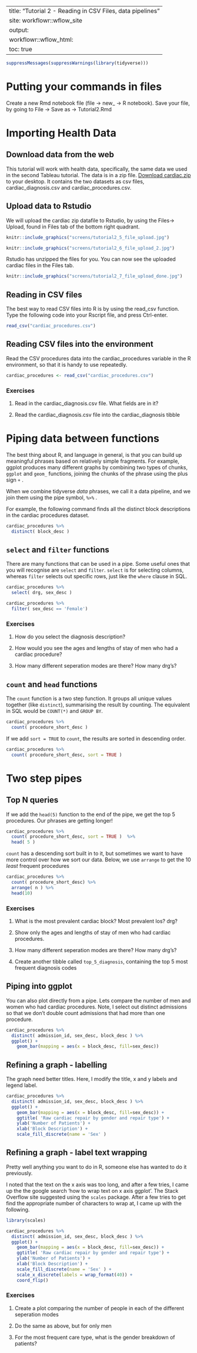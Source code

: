 
---
title: "Tutorial 2 - Reading in CSV Files, data pipelines"
site: workflowr::wflow_site
output:
  workflowr::wflow_html:
    toc: true
---

```r

suppressMessages(suppressWarnings(library(tidyverse)))

```

# Putting your commands in files
Create a new Rmd notebook file (file -> new_ -> R notebook). Save your file, by going to File -> Save as -> Tutorial2.Rmd

# Importing Health Data

## Download data from the web
This tutorial will work with health data, specifically, the same data we used in the second Tableau tutorial. The data is in a zip file. [Download cardiac.zip](assets/cardiac.zip) to your desktop.  It contains the two datasets as csv files, cardiac_diagnosis.csv and cardiac_procedures.csv.

## Upload data to Rstudio
We will upload the cardiac zip datafile to Rstudio, by using the Files-> Upload, found in Files tab of the bottom right quadrant.

```r
knitr::include_graphics("screens/tutorial2_5_file_upload.jpg")
```

```r
knitr::include_graphics("screens/tutorial2_6_file_upload_2.jpg")
```
Rstudio has unzipped the files for you.  You can now see the uploaded cardiac files in the Files tab.

```r
knitr::include_graphics("screens/tutorial2_7_file_upload_done.jpg")
```
## Reading in CSV files

The best way to read CSV files into R is by using the read_csv function. Type the following code into your Rscript file, and press Ctrl-enter.

```r

read_csv("cardiac_procedures.csv")

```
## Reading CSV files into the environment

Read the CSV procedures data into the cardiac_procedures variable in the R environment, so that it is handy to use repeatedly.

```r

cardiac_procedures <- read_csv("cardiac_procedures.csv")

```

### Exercises

1.  Read in the cardiac_diagnosis.csv file. What fields are in it?

1.  Read the cardiac_diagnosis.csv file into the cardiac_diagnosis tibble

# Piping data between functions

The best thing about R, and language in general, is that you can build up meaningful phrases based on relatively simple fragments.  For example, ggplot produces many different graphs by combining two types of chunks, `ggplot` and `geom_` functions, joining the chunks of the phrase using the plus sign `+` .

When we combine tidyverse *data* phrases, we call it a data pipeline, and we join them using the pipe symbol, `%>%` .

For example, the following command finds all the distinct block descriptions in the cardiac procedures dataset.

```r

cardiac_procedures %>%
  distinct( block_desc )

```
##  `select` and `filter` functions

There are many functions that can be used in a pipe.  Some useful ones that you will recognise are `select` and `filter`. `select` is for selecting columns, whereas `filter` selects out specific rows, just like the `where` clause in SQL.

```r

cardiac_procedures %>%
  select( drg, sex_desc )

```

```r

cardiac_procedures %>%
  filter( sex_desc == 'Female')

```

### Exercises

1.  How do you select the diagnosis description?

1.  How would you see the ages and lengths of stay of men who had a cardiac procedure?

1.  How many different seperation modes are there?  How many drg's?

## `count` and `head` functions

The `count` function is a two step function.  It groups all unique values together (like `distinct`), summarising the result by counting.  The equivalent in SQL would be `COUNT(*)` and `GROUP BY`.

```r

cardiac_procedures %>%
  count( procedure_short_desc )

```

If we add `sort = TRUE` to `count`, the results are sorted in descending order.

```r

cardiac_procedures %>%
  count( procedure_short_desc, sort = TRUE )

```
# Two step pipes
## Top N queries

If we add the `head(5)` function to the end of the pipe, we get the top 5 procedures.  Our phrases are getting longer!

```r

cardiac_procedures %>%
  count( procedure_short_desc, sort = TRUE )  %>%
  head( 5 )

```

 `count` has a descending sort built in to it, but sometimes we want to have more control over how we sort our data. Below, we use `arrange` to get the 10 *least* frequent procedures

```r

cardiac_procedures %>%
  count( procedure_short_desc) %>%
  arrange( n ) %>%
  head(10)

```

### Exercises

1.  What is the most prevalent cardiac block?  Most prevalent los?  drg?

1.  Show only the ages and lengths of stay of men who had cardiac procedures.

1.  How many different seperation modes are there?  How many drg's?

1.  Create another tibble called `top_5_diagnosis`, containing the top 5 most frequent diagnosis codes


## Piping into ggplot

You can also plot directly from a pipe.  Lets compare the number of men and women who had cardiac procedures.  Note, I select out distinct admissions so that we don't double count admissions that had more than one procedure.

```r

cardiac_procedures %>%
  distinct( admission_id, sex_desc, block_desc ) %>%
  ggplot() +
    geom_bar(mapping = aes(x = block_desc, fill=sex_desc))

```

## Refining a graph - labelling
The graph need better titles.  Here, I modify the title, x and y labels and legend label.

```r

cardiac_procedures %>%
  distinct( admission_id, sex_desc, block_desc ) %>%
  ggplot() +
    geom_bar(mapping = aes(x = block_desc, fill=sex_desc)) +
    ggtitle( 'Raw cardiac repair by gender and repair type') +
    ylab('Number of Patients') +
    xlab('Block Description') +
    scale_fill_discrete(name = 'Sex' )

```

## Refining a graph - label text wrapping

Pretty well anything you want to do in R, someone else has wanted to do it previously.

I noted that the text on the x axis was too long, and after a few tries, I came up the the google search 'how to wrap text on x axis ggplot'.  The Stack Overflow site suggested using the `scales` package.  After a few tries to get find the appropriate number of characters to wrap at, I came up with the following.


```r

library(scales)

cardiac_procedures %>%
  distinct( admission_id, sex_desc, block_desc ) %>%
  ggplot() +
    geom_bar(mapping = aes(x = block_desc, fill=sex_desc)) +
    ggtitle( 'Raw cardiac repair by gender and repair type') +
    ylab('Number of Patients') +
    xlab('Block Description') +
    scale_fill_discrete(name = 'Sex' ) +
    scale_x_discrete(labels = wrap_format(40)) +
    coord_flip()

```

### Exercises

1.  Create a plot comparing the number of people in each of the different seperation modes

1.  Do the same as above, but for only men

1.  For the most frequent care type, what is the gender breakdown of patients?





